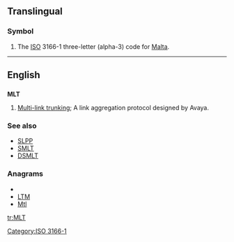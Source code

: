 ==Translingual==
===Symbol===
{{infl|mul|symbol}}
# The [[ISO]] 3166-1 three-letter (alpha-3) code for [[Malta]].

[[Category:ISO 3166-1]]
----
==English==
==={{initialism}}===
'''MLT'''

#{{computing}} [[w:Multi-link trunking|Multi-link trunking]]; A link aggregation protocol designed by Avaya.

===See also===
*[[SLPP]]
*[[SMLT]]
*[[DSMLT]]

===Anagrams===
* {{alphagram|lmt}}
* [[LTM#English|LTM]]
* [[Mtl#English|Mtl]]

[[tr:MLT]]